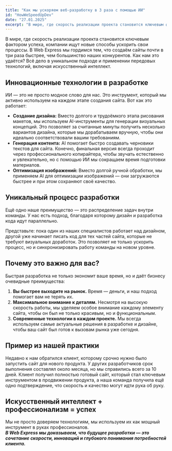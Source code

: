 ```yaml
---
title: "Как мы ускоряем веб-разработку в 3 раза с помощью ИИ"
id: "HowWeSpeedUpDev"
date: "27.01.2025"
excerpt: "В мире, где скорость реализации проекта становится ключевым фактором успеха, компании ищут новые способы ускорить свои процессы. В Web Express мы гордимся тем, что создаём сайты почти в три раза быстрее,"
---
```


В мире, где скорость реализации проекта становится ключевым фактором успеха, компании ищут новые способы ускорить
свои процессы. В Web Express мы гордимся тем, что создаём сайты почти в три раза быстрее, чем большинство наших
конкурентов. Как нам это удаётся? Всё дело в уникальном подходе и применении передовых технологий, включая
искусственный интеллект.
<div className={"flex items-center justify-center overflow-hidden rounded-xl"} style={{height:"16rem"}}>
    <BlogImage name="img1" alt="A Macbook with code" postId="HowWeSpeedUpDev" className={"w-full"} style={{borderRadius: "0.75rem", marginTop: "-20vw"}}/>
</div>

## Инновационные технологии в разработке
ИИ — это не просто модное слово для нас. Это инструмент, который мы активно используем на каждом этапе создания сайта.
Вот как это работает:
- **Создание дизайна:** Вместо долгого и трудоёмкого этапа рисования макетов, мы используем AI-инструменты для генерации
визуальных концепций. Это позволяет за считанные минуты получить несколько вариантов дизайна, которые мы дорабатываем
вручную, чтобы они идеально соответствовали вашим требованиям.
- **Генерация контента:** AI помогает быстро создавать черновики текстов для сайта. Конечно, финальная версия всегда
проходит через профессионального копирайтера, чтобы звучать естественно и увлекательно, но с помощью ИИ мы сокращаем
время подготовки материалов.
- **Оптимизация изображений:** Вместо долгой ручной обработки, мы применяем AI для оптимизации изображений — они загружаются
быстрее и при этом сохраняют своё качество.
<div className={"flex items-center justify-center overflow-hidden rounded-xl"} style={{height:"16rem"}}>
    <BlogImage name="img2" alt="A Macbook with code" postId="HowWeSpeedUpDev" className={"w-full"} style={{borderRadius: "0.75rem", marginTop: "-16vw"}}/>
</div>

## Уникальный процесс разработки
Ещё одно наше преимущество — это распределение задач внутри команды. У нас есть подход, благодаря которому дизайн и
разработка кода идут параллельно.

Представьте: пока один из наших специалистов работает над дизайном, другой уже начинает писать код для тех частей сайта,
которые не требуют визуальных доработок. Это позволяет не только ускорить процесс, но и синхронизировать работу команды
на новом уровне.

## Почему это важно для вас?
Быстрая разработка не только экономит ваше время, но и даёт бизнесу очевидные преимущества:
1. **Вы быстрее выходите на рынок.** Время — деньги, и наш подход помогает вам не терять их.
2. **Максимальное внимание к деталям.** Несмотря на высокую скорость работы, мы уделяем особое внимание каждому элементу сайта, чтобы он был не только красивым, но и функциональным.
3. **Современные технологии в каждом проекте.** Мы всегда используем самые актуальные решения в разработке и дизайне, чтобы ваш сайт был готов к вызовам рынка уже сегодня.

## Пример из нашей практики
Недавно к нам обратился клиент, которому срочно нужно было запустить сайт для нового продукта. У других разработчиков
срок выполнения составлял около месяца, но мы справились всего за 10 дней. Клиент получил полностью готовый сайт,
который стал ключевым инструментом в продвижении продукта, а наша команда получила ещё одно подтверждение, что скорость
и качество могут идти рука об руку.

## Искусственный интеллект + профессионализм = успех
Мы не просто доверяем технологиям, мы используем их как мощный инструмент в руках профессионалов. <br /> ***В Web Express мы
доказываем, что будущее разработки — это сочетание скорости, инноваций и глубокого понимания потребностей клиента.***

